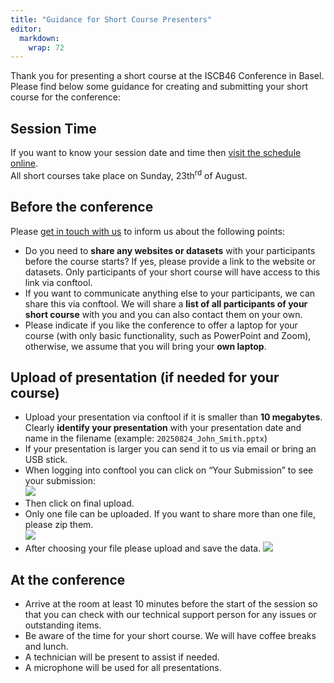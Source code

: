 ```yaml
---
title: "Guidance for Short Course Presenters"
editor: 
  markdown: 
    wrap: 72
---
```


Thank you for presenting a short course at the ISCB46 Conference in Basel. Please find below some guidance for creating and submitting your short course for the conference:

## Session Time

If you want to know your session date and time then [visit the schedule online](https://www.conftool.pro/iscb2025).  
All short courses take place on Sunday, 23th<sup>rd</sup> of August.


## Before the conference

Please [get in touch with us](mailto:organizers@iscb2025.info) to inform us about the following points:

* Do you need to <b>share any websites or datasets</b> with your participants before the course starts? If yes, please provide a link to the website or datasets. Only participants of your short course will have access to this link via conftool.
* If you want to communicate anything else to your participants, we can share this via conftool. We will share a <b>list of all participants of your short course</b> with you and you can also contact them on your own.
* Please indicate if you like the conference to offer a laptop for your course (with only basic functionality, such as PowerPoint and Zoom), otherwise, we assume that you will bring your <b>own laptop</b>.


## Upload of presentation (if needed for your course)

* Upload your presentation via conftool if it is smaller than <b>10 megabytes</b>. Clearly <b>identify your presentation</b> with your presentation date and name in the filename (example: `20250824_John_Smith.pptx`)
* If your presentation is larger you can send it to us via email or bring an USB stick.
* When logging into conftool you can click on “Your Submission” to see your submission:  
  ![](img/guidance/poster-yoursubmissions.png)
* Then click on final upload. 
* Only one file can be uploaded. If you want to share more than one file, please zip them.  
  ![](img/guidance/poster-finalupload.png)
* After choosing your file please upload and save the data. 
  ![](img/guidance/poster-choosefile.png)




## At the conference

* Arrive at the room at least 10 minutes before the start of the session so that you can check with our technical support person for any issues or outstanding items.
* Be aware of the time for your short course. We will have coffee breaks and lunch.
* A technician will be present to assist if needed.
* A microphone will be used for all presentations. 
